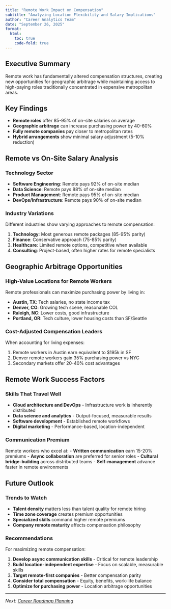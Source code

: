 ```yaml
---
title: "Remote Work Impact on Compensation"
subtitle: "Analyzing Location Flexibility and Salary Implications"  
author: "Career Analytics Team"
date: "September 26, 2025"
format:
  html:
    toc: true
    code-fold: true
---
```


## Executive Summary

Remote work has fundamentally altered compensation structures, creating new opportunities for geographic arbitrage while maintaining access to high-paying roles traditionally concentrated in expensive metropolitan areas.

## Key Findings

- **Remote roles** offer 85-95% of on-site salaries on average
- **Geographic arbitrage** can increase purchasing power by 40-60%
- **Fully remote companies** pay closer to metropolitan rates
- **Hybrid arrangements** show minimal salary adjustment (5-10% reduction)

## Remote vs On-Site Salary Analysis

### Technology Sector

- **Software Engineering**: Remote pays 92% of on-site median
- **Data Science**: Remote pays 88% of on-site median  
- **Product Management**: Remote pays 95% of on-site median
- **DevOps/Infrastructure**: Remote pays 90% of on-site median

### Industry Variations

Different industries show varying approaches to remote compensation:

1. **Technology**: Most generous remote packages (85-95% parity)
2. **Finance**: Conservative approach (75-85% parity) 
3. **Healthcare**: Limited remote options, competitive when available
4. **Consulting**: Project-based, often higher rates for remote specialists

## Geographic Arbitrage Opportunities  

### High-Value Locations for Remote Workers

Remote professionals can maximize purchasing power by living in:

- **Austin, TX**: Tech salaries, no state income tax
- **Denver, CO**: Growing tech scene, reasonable COL
- **Raleigh, NC**: Lower costs, good infrastructure  
- **Portland, OR**: Tech culture, lower housing costs than SF/Seattle

### Cost-Adjusted Compensation Leaders

When accounting for living expenses:

1. Remote workers in Austin earn equivalent to $195k in SF
2. Denver remote workers gain 35% purchasing power vs NYC
3. Secondary markets offer 20-40% cost advantages

## Remote Work Success Factors

### Skills That Travel Well

- **Cloud architecture and DevOps** - Infrastructure work is inherently distributed
- **Data science and analytics** - Output-focused, measurable results  
- **Software development** - Established remote workflows
- **Digital marketing** - Performance-based, location-independent

### Communication Premium

Remote workers who excel at:
- **Written communication** earn 15-20% premiums
- **Async collaboration** are preferred for senior roles
- **Cultural bridge-building** across distributed teams
- **Self-management** advance faster in remote environments

## Future Outlook

### Trends to Watch

- **Talent density** matters less than talent quality for remote hiring
- **Time zone coverage** creates premium opportunities  
- **Specialized skills** command higher remote premiums
- **Company remote maturity** affects compensation philosophy

### Recommendations

For maximizing remote compensation:

1. **Develop async communication skills** - Critical for remote leadership
2. **Build location-independent expertise** - Focus on scalable, measurable skills  
3. **Target remote-first companies** - Better compensation parity
4. **Consider total compensation** - Equity, benefits, work-life balance
5. **Optimize for purchasing power** - Location arbitrage opportunities

---

*Next: [Career Roadmap Planning](career-roadmap.qmd)*